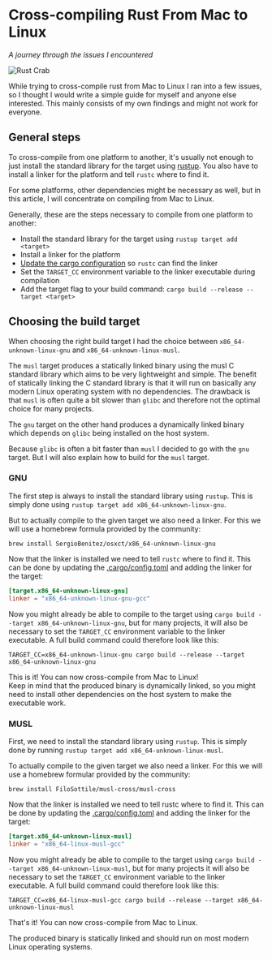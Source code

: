<title>Cross-compiling Rust From Mac to Linux</title>

# Cross-compiling Rust From Mac to Linux

_A journey through the issues I encountered_

<PostDate date="2022-06-08" />

![Rust Crab](/rust-crab.webp)

While trying to cross-compile rust from Mac to Linux I ran into a few issues, so I thought I would write a simple guide for myself and anyone else interested. This mainly consists of my own findings and might not work for everyone.

## General steps

To cross-compile from one platform to another, it's usually not enough to just install the standard library for the target using [rustup](https://rustup.rs/). You also have to install a linker for the platform and tell `rustc` where to find it.

For some platforms, other dependencies might be necessary as well, but in this article, I will concentrate on compiling from Mac to Linux.

Generally, these are the steps necessary to compile from one platform to another:

- Install the standard library for the target using `rustup target add <target>`
- Install a linker for the platform
- [Update the cargo configuration](https://doc.rust-lang.org/cargo/reference/config.html#target) so `rustc` can find the linker
- Set the `TARGET_CC` environment variable to the linker executable during compilation
- Add the target flag to your build command: `cargo build --release --target <target>`

## Choosing the build target

When choosing the right build target I had the choice between `x86_64-unknown-linux-gnu` and `x86_64-unknown-linux-musl`.

The `musl` target produces a statically linked binary using the musl C standard library which aims to be very lightweight and simple. The benefit of statically linking the C standard library is that it will run on basically any modern Linux operating system with no dependencies. The drawback is that `musl` is often quite a bit slower than `glibc` and therefore not the optimal choice for many projects.

The `gnu` target on the other hand produces a dynamically linked binary which depends on `glibc` being installed on the host system.

Because `glibc` is often a bit faster than `musl` I decided to go with the `gnu` target. But I will also explain how to build for the `musl` target.

### GNU

The first step is always to install the standard library using `rustup`. This is simply done using `rustup target add x86_64-unknown-linux-gnu`.

But to actually compile to the given target we also need a linker. For this we will use a homebrew formula provided by the community:

```shell
brew install SergioBenitez/osxct/x86_64-unknown-linux-gnu
```

Now that the linker is installed we need to tell `rustc` where to find it. This can be done by updating the [.cargo/config.toml](https://doc.rust-lang.org/cargo/reference/config.html#hierarchical-structure) and adding the linker for the target:

```toml
[target.x86_64-unknown-linux-gnu]
linker = "x86_64-unknown-linux-gnu-gcc"
```

Now you might already be able to compile to the target using `cargo build --target x86_64-unknown-linux-gnu`, but for many projects, it will also be necessary to set the `TARGET_CC` environment variable to the linker executable. A full build command could therefore look like this:

```shell
TARGET_CC=x86_64-unknown-linux-gnu cargo build --release --target x86_64-unknown-linux-gnu
```

This is it! You can now cross-compile from Mac to Linux!  
Keep in mind that the produced binary is dynamically linked, so you might need to install other dependencies on the host system to make the executable work.

### MUSL

First, we need to install the standard library using `rustup`. This is simply done by running `rustup target add x86_64-unknown-linux-musl`.

To actually compile to the given target we also need a linker. For this we will use a homebrew formular provided by the community:

```shell
brew install FiloSottile/musl-cross/musl-cross
```

Now that the linker is installed we need to tell rustc where to find it. This can be done by updating the [.cargo/config.toml](https://doc.rust-lang.org/cargo/reference/config.html#hierarchical-structure) and adding the linker for the target:

```toml
[target.x86_64-unknown-linux-musl]
linker = "x86_64-linux-musl-gcc"
```

Now you might already be able to compile to the target using `cargo build --target x86_64-unknown-linux-musl`, but for many projects it will also be necessary to set the `TARGET_CC` environment variable to the linker executable. A full build command could therefore look like this:

```shell
TARGET_CC=x86_64-linux-musl-gcc cargo build --release --target x86_64-unknown-linux-musl
```

That's it! You can now cross-compile from Mac to Linux.

The produced binary is statically linked and should run on most modern Linux operating systems.

